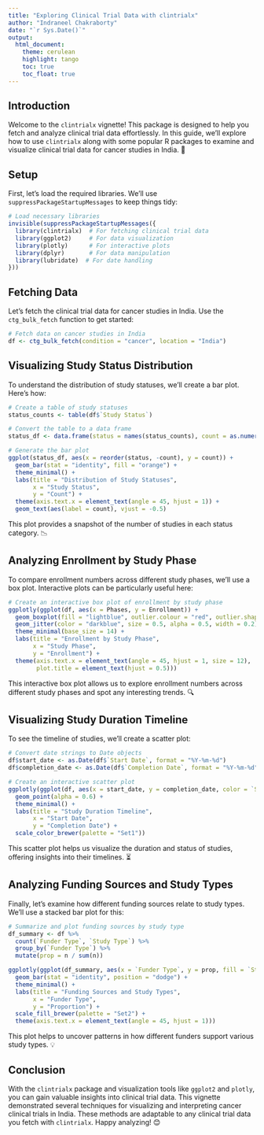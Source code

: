 ```yaml
---
title: "Exploring Clinical Trial Data with clintrialx"
author: "Indraneel Chakraborty"
date: "`r Sys.Date()`"
output: 
  html_document:
    theme: cerulean
    highlight: tango
    toc: true
    toc_float: true
---
```


## Introduction

Welcome to the `clintrialx` vignette! This package is designed to help you fetch and analyze clinical trial data effortlessly. In this guide, we'll explore how to use `clintrialx` along with some popular R packages to examine and visualize clinical trial data for cancer studies in India. 🚀

## Setup

First, let’s load the required libraries. We’ll use `suppressPackageStartupMessages` to keep things tidy:

```r
# Load necessary libraries
invisible(suppressPackageStartupMessages({
  library(clintrialx)  # For fetching clinical trial data
  library(ggplot2)     # For data visualization
  library(plotly)      # For interactive plots
  library(dplyr)       # For data manipulation
  library(lubridate)  # For date handling
}))
```

## Fetching Data

Let's fetch the clinical trial data for cancer studies in India. Use the `ctg_bulk_fetch` function to get started:

```r
# Fetch data on cancer studies in India
df <- ctg_bulk_fetch(condition = "cancer", location = "India")
```

## Visualizing Study Status Distribution 

To understand the distribution of study statuses, we'll create a bar plot. Here’s how:

```r
# Create a table of study statuses
status_counts <- table(df$`Study Status`)

# Convert the table to a data frame
status_df <- data.frame(status = names(status_counts), count = as.numeric(status_counts))

# Generate the bar plot
ggplot(status_df, aes(x = reorder(status, -count), y = count)) +
  geom_bar(stat = "identity", fill = "orange") +
  theme_minimal() +
  labs(title = "Distribution of Study Statuses",
       x = "Study Status",
       y = "Count") +
  theme(axis.text.x = element_text(angle = 45, hjust = 1)) +
  geom_text(aes(label = count), vjust = -0.5)
```

This plot provides a snapshot of the number of studies in each status category. 📉

## Analyzing Enrollment by Study Phase 

To compare enrollment numbers across different study phases, we’ll use a box plot. Interactive plots can be particularly useful here:

```r
# Create an interactive box plot of enrollment by study phase
ggplotly(ggplot(df, aes(x = Phases, y = Enrollment)) +
  geom_boxplot(fill = "lightblue", outlier.colour = "red", outlier.shape = 1) +
  geom_jitter(color = "darkblue", size = 0.5, alpha = 0.5, width = 0.2) +
  theme_minimal(base_size = 14) +
  labs(title = "Enrollment by Study Phase",
       x = "Study Phase",
       y = "Enrollment") +
  theme(axis.text.x = element_text(angle = 45, hjust = 1, size = 12),
        plot.title = element_text(hjust = 0.5)))
```

This interactive box plot allows us to explore enrollment numbers across different study phases and spot any interesting trends. 🔍

## Visualizing Study Duration Timeline 

To see the timeline of studies, we’ll create a scatter plot:

```r
# Convert date strings to Date objects
df$start_date <- as.Date(df$`Start Date`, format = "%Y-%m-%d")
df$completion_date <- as.Date(df$`Completion Date`, format = "%Y-%m-%d")

# Create an interactive scatter plot
ggplotly(ggplot(df, aes(x = start_date, y = completion_date, color = `Study Status`)) +
  geom_point(alpha = 0.6) +
  theme_minimal() +
  labs(title = "Study Duration Timeline",
       x = "Start Date",
       y = "Completion Date") +
  scale_color_brewer(palette = "Set1"))
```

This scatter plot helps us visualize the duration and status of studies, offering insights into their timelines. ⏳

## Analyzing Funding Sources and Study Types

Finally, let’s examine how different funding sources relate to study types. We’ll use a stacked bar plot for this:

```r
# Summarize and plot funding sources by study type
df_summary <- df %>%
  count(`Funder Type`, `Study Type`) %>%
  group_by(`Funder Type`) %>%
  mutate(prop = n / sum(n))

ggplotly(ggplot(df_summary, aes(x = `Funder Type`, y = prop, fill = `Study Type`)) +
  geom_bar(stat = "identity", position = "dodge") +
  theme_minimal() +
  labs(title = "Funding Sources and Study Types",
       x = "Funder Type",
       y = "Proportion") +
  scale_fill_brewer(palette = "Set2") +
  theme(axis.text.x = element_text(angle = 45, hjust = 1)))
```

This plot helps to uncover patterns in how different funders support various study types. 💡

## Conclusion 

With the `clintrialx` package and visualization tools like `ggplot2` and `plotly`, you can gain valuable insights into clinical trial data. This vignette demonstrated several techniques for visualizing and interpreting cancer clinical trials in India. These methods are adaptable to any clinical trial data you fetch with `clintrialx`. Happy analyzing! 😊
